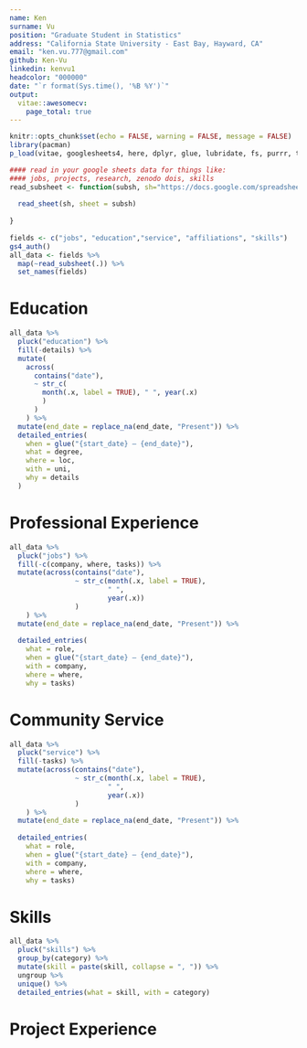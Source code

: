 ```yaml
---
name: Ken 
surname: Vu
position: "Graduate Student in Statistics"
address: "California State University - East Bay, Hayward, CA"
email: "ken.vu.777@gmail.com"
github: Ken-Vu
linkedin: kenvu1
headcolor: "000000"
date: "`r format(Sys.time(), '%B %Y')`"
output: 
  vitae::awesomecv:
    page_total: true
---
```


```r
knitr::opts_chunk$set(echo = FALSE, warning = FALSE, message = FALSE)
library(pacman)
p_load(vitae, googlesheets4, here, dplyr, glue, lubridate, fs, purrr, tidyr, stringr)
```

```r
#### read in your google sheets data for things like:
#### jobs, projects, research, zenodo dois, skills
read_subsheet <- function(subsh, sh="https://docs.google.com/spreadsheets/d/1SDKSgb824UXOfz8GdMf8d8GBhqD4i-uZiR93uikmxc4/edit?usp=sharing"){
  
  read_sheet(sh, sheet = subsh)
  
}
  
fields <- c("jobs", "education","service", "affiliations", "skills")
gs4_auth()
all_data <- fields %>%
  map(~read_subsheet(.)) %>%
  set_names(fields)
```

# Education

```r
all_data %>%
  pluck("education") %>%
  fill(-details) %>%
  mutate(
    across(
      contains("date"),
      ~ str_c(
        month(.x, label = TRUE), " ", year(.x)
        )
      )
    ) %>%
  mutate(end_date = replace_na(end_date, "Present")) %>%
  detailed_entries(
    when = glue("{start_date} — {end_date}"),
    what = degree,
    where = loc,
    with = uni,
    why = details
  )
```

# Professional Experience

```r
all_data %>%
  pluck("jobs") %>%
  fill(-c(company, where, tasks)) %>%
  mutate(across(contains("date"), 
                ~ str_c(month(.x, label = TRUE),
                        " ",
                        year(.x))
                )
    ) %>%
  mutate(end_date = replace_na(end_date, "Present")) %>%
  
  detailed_entries(
    what = role,
    when = glue("{start_date} — {end_date}"),
    with = company,
    where = where,
    why = tasks)
```
# Community Service

```r
all_data %>%
  pluck("service") %>%
  fill(-tasks) %>%
  mutate(across(contains("date"), 
                ~ str_c(month(.x, label = TRUE),
                        " ",
                        year(.x))
                )
    ) %>%
  mutate(end_date = replace_na(end_date, "Present")) %>%
  
  detailed_entries(
    what = role,
    when = glue("{start_date} — {end_date}"),
    with = company,
    where = where,
    why = tasks)
```


# Skills

```r
all_data %>% 
  pluck("skills") %>%
  group_by(category) %>% 
  mutate(skill = paste(skill, collapse = ", ")) %>% 
  ungroup %>% 
  unique() %>%
  detailed_entries(what = skill, with = category)
```

# Project Experience

